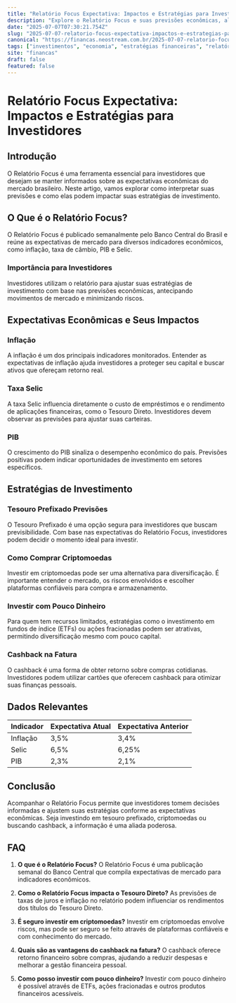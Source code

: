 ```yaml
---
title: "Relatório Focus Expectativa: Impactos e Estratégias para Investidores"
description: "Explore o Relatório Focus e suas previsões econômicas, além de estratégias de investimento como tesouro prefixado e criptomoedas para investidores informados."
date: "2025-07-07T07:30:21.754Z"
slug: "2025-07-07-relatorio-focus-expectativa-impactos-e-estrategias-para-investidores"
canonical: "https://financas.neostream.com.br/2025-07-07-relatorio-focus-expectativa-impactos-e-estrategias-para-investidores"
tags: ["investimentos", "economia", "estratégias financeiras", "relatório focus", "tesouro direto"]
site: "financas"
draft: false
featured: false
---
```


# Relatório Focus Expectativa: Impactos e Estratégias para Investidores

## Introdução
O Relatório Focus é uma ferramenta essencial para investidores que desejam se manter informados sobre as expectativas econômicas do mercado brasileiro. Neste artigo, vamos explorar como interpretar suas previsões e como elas podem impactar suas estratégias de investimento.

## O Que é o Relatório Focus?
O Relatório Focus é publicado semanalmente pelo Banco Central do Brasil e reúne as expectativas de mercado para diversos indicadores econômicos, como inflação, taxa de câmbio, PIB e Selic.

### Importância para Investidores
Investidores utilizam o relatório para ajustar suas estratégias de investimento com base nas previsões econômicas, antecipando movimentos de mercado e minimizando riscos.

## Expectativas Econômicas e Seus Impactos

### Inflação
A inflação é um dos principais indicadores monitorados. Entender as expectativas de inflação ajuda investidores a proteger seu capital e buscar ativos que ofereçam retorno real.

### Taxa Selic
A taxa Selic influencia diretamente o custo de empréstimos e o rendimento de aplicações financeiras, como o Tesouro Direto. Investidores devem observar as previsões para ajustar suas carteiras.

### PIB
O crescimento do PIB sinaliza o desempenho econômico do país. Previsões positivas podem indicar oportunidades de investimento em setores específicos.

## Estratégias de Investimento

### Tesouro Prefixado Previsões
O Tesouro Prefixado é uma opção segura para investidores que buscam previsibilidade. Com base nas expectativas do Relatório Focus, investidores podem decidir o momento ideal para investir.

### Como Comprar Criptomoedas
Investir em criptomoedas pode ser uma alternativa para diversificação. É importante entender o mercado, os riscos envolvidos e escolher plataformas confiáveis para compra e armazenamento.

### Investir com Pouco Dinheiro
Para quem tem recursos limitados, estratégias como o investimento em fundos de índice (ETFs) ou ações fracionadas podem ser atrativas, permitindo diversificação mesmo com pouco capital.

### Cashback na Fatura
O cashback é uma forma de obter retorno sobre compras cotidianas. Investidores podem utilizar cartões que oferecem cashback para otimizar suas finanças pessoais.

## Dados Relevantes
| Indicador | Expectativa Atual | Expectativa Anterior |
|-----------|-------------------|----------------------|
| Inflação  | 3,5%             | 3,4%               |
| Selic     | 6,5%             | 6,25%              |
| PIB       | 2,3%             | 2,1%               |

## Conclusão
Acompanhar o Relatório Focus permite que investidores tomem decisões informadas e ajustem suas estratégias conforme as expectativas econômicas. Seja investindo em tesouro prefixado, criptomoedas ou buscando cashback, a informação é uma aliada poderosa.

## FAQ

1. **O que é o Relatório Focus?**
   O Relatório Focus é uma publicação semanal do Banco Central que compila expectativas de mercado para indicadores econômicos.

2. **Como o Relatório Focus impacta o Tesouro Direto?**
   As previsões de taxas de juros e inflação no relatório podem influenciar os rendimentos dos títulos do Tesouro Direto.

3. **É seguro investir em criptomoedas?**
   Investir em criptomoedas envolve riscos, mas pode ser seguro se feito através de plataformas confiáveis e com conhecimento do mercado.

4. **Quais são as vantagens do cashback na fatura?**
   O cashback oferece retorno financeiro sobre compras, ajudando a reduzir despesas e melhorar a gestão financeira pessoal.

5. **Como posso investir com pouco dinheiro?**
   Investir com pouco dinheiro é possível através de ETFs, ações fracionadas e outros produtos financeiros acessíveis.